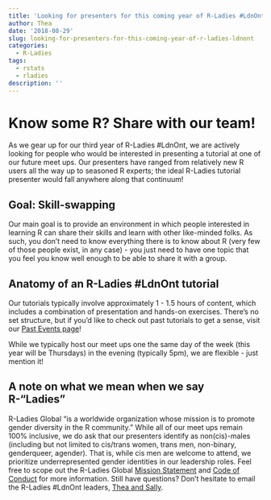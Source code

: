 ```yaml
---
title: 'Looking for presenters for this coming year of R-Ladies #LdnOnt'
author: Thea
date: '2018-08-29'
slug: looking-for-presenters-for-this-coming-year-of-r-ladies-ldnont
categories:
  - R-Ladies
tags:
  - rstats
  - rladies
description: ''
---
```


# Know some R? Share with our team!

As we gear up for our third year of R-Ladies #LdnOnt, we are actively looking for people who would be interested in presenting a tutorial at one of our future meet ups. Our presenters have ranged from relatively new R users all the way up to seasoned R experts; the ideal R-Ladies tutorial presenter would fall anywhere along that continuum!

## Goal: Skill-swapping

Our main goal is to provide an environment in which people interested in learning R can share their skills and learn with other like-minded folks. As such, you don't need to know everything there is to know about R (very few of those people exist, in any case) - you just need to have one topic that you feel you know well enough to be able to share it with a group.

## Anatomy of an R-Ladies #LdnOnt tutorial

Our tutorials typically involve approximately 1 - 1.5 hours of content, which includes a combination of presentation and hands-on exercises. There's no set structure, but if you'd like to check out past tutorials to get a sense, visit our [Past Events page](https://www.meetup.com/rladies-ldnont/events/past/)!

While we typically host our meet ups one the same day of the week (this year will be Thursdays) in the evening (typically 5pm), we are flexible - just mention it!

## A note on what we mean when we say R-"Ladies"

R-Ladies Global "is a worldwide organization whose mission is to promote gender diversity in the R community." While all of our meet ups remain 100% inclusive, we do ask that our presenters identify as non(cis)-males (including but not limited to cis/trans women, trans men, non-binary, genderqueer, agender). That is, while cis men are welcome to attend, we prioritize underrepresented gender identities in our leadership roles. Feel free to scope out the R-Ladies Global [Mission Statement](https://rladies.org/about-us/) and [Code of Conduct](https://rladies.org/code-of-conduct/) for more information. Still have questions? Don't hesitate to email the R-Ladies #LdnOnt leaders, [Thea and Sally](ldnont@rladies.org).

